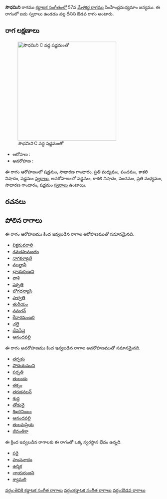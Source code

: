{{Infobox ragam
	| name          	= సౌధమిని
	| synonym	    	= 
	| mela          	= 
	| chakra        	= 
	| janaka        	= 
	| type          	= ఔడవ
	| arohanam      	= {{svaraC|S|G2|M2|P|N3|S'}} 
	| avarohanam    	= {{svaraC|S'|N3|P|M2|G2|S}}
	| jeeva         	=
	| chhaya        	=
	| nyasa         	=
	| vishesha      	= 
	| equivalent  		= 
}}
{{కర్ణాటక సంగీత రాగాలు}}
'''సౌధమిని''' రాగము [[కర్ణాటక సంగీతం]]లో 57వ [[మేళకర్త రాగము]] సింహేంద్రమధ్యమాం జన్యము.  ఈ రాగంలో ఐదు స్వరాలు ఉండడం వల్ల దీనిని ఔడవ రాగం అంటారు.


==రాగ లక్షణాలు==
[[Image:saudhamini_kb2wiki.png|thumb|right|316px|''సౌధమిని'' C వద్ద షడ్జమంతో]]

* ఆరోహణ : {{svaraC|S|G2|M2|P|N3|S'}} 
* అవరోహణ : {{svaraC|S'|N3|P|M2|G2|S}}

ఈ రాగం ఆరోహణంలో షడ్జమం, సాధారణ  గాంధారం, ప్రతి మధ్యమం, పంచమం, కాకలి  నిషాదం, షడ్జమం [[స్వరాలు]], అవరోహణంలో షడ్జమం, కాకలి  నిషాదం, పంచమం, ప్రతి మధ్యమం, సాధారణ  గాంధారం, షడ్జమం [[స్వరాలు]] ఉంటాయి.

==రచనలు==



==పోలిన రాగాలు==
ఈ రాగం ఆరోహణము కింద ఇవ్వబడిన రాగాల ఆరోహణముతో సమానమైనది.
* [[విక్రమవరాలి]]
* [[గమకసామంతం]]
* [[నాగకళ్యాణి]]
* [[ముల్తానీ]]
* [[ఛాయరంజని]]
* [[వాశి]]
* [[పర్పతి]]
* [[భోగధన్యాసి]]
* [[పార్వతి]]
* [[తురీయం]]
* [[నమగన్]]
* [[కేదారమంజరి]]
* [[ చలై]]
* [[దేవసేవై]]
* [[ఆనందవల్లి]]

ఈ రాగం అవరోహణము కింద ఇవ్వబడిన రాగాల అవరోహణముతో సమానమైనది.
* [[తర్పకం]]
* [[పొదియముని]]
* [[పర్పతి]]
* [[తులందు]]
* [[తక్సం]]
* [[తరుకనలన్]]
* [[శుద్ధ]]
* [[తోడువై]]
* [[శిఖరినింబం]]
* [[ఆనందవల్లి]]
* [[తులవుప్రియ]]
* [[జీవంతికా]]

ఈ క్రింద ఇవ్వబడిన రాగాలకు ఈ రాగంతో ఒక్క స్వరస్థాన భేదం ఉన్నది.
* [[పరై]]
* [[హంసనాదం]]
* [[ఉర్మిక]]
* [[ఛాయరంజని]]
* [[శ్యామలి]]



[[వర్గం:తెవికి కర్ణాటక సంగీత రాగాలు]]
[[వర్గం:కర్ణాటక సంగీత రాగాలు]]
[[వర్గం:ఔడవ రాగాలు]]